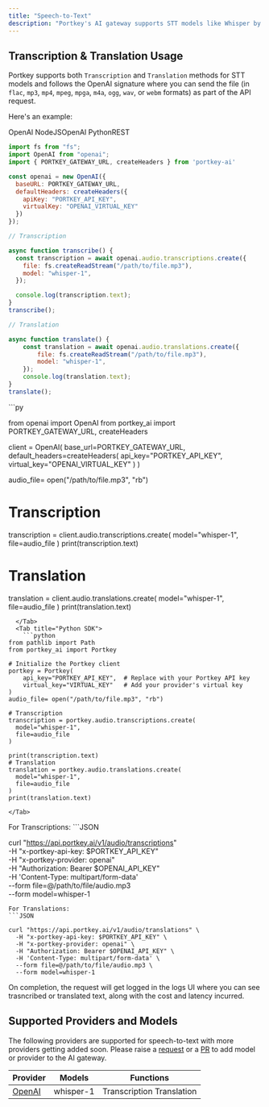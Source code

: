 ```yaml
---
title: "Speech-to-Text"
description: "Portkey's AI gateway supports STT models like Whisper by OpenAI."
---
```


## Transcription & Translation Usage

Portkey supports both `Transcription` and `Translation` methods for STT models and follows the OpenAI signature where you can send the file (in `flac`, `mp3`, `mp4`, `mpeg`, `mpga`, `m4a`, `ogg`, `wav`, or `webm` formats) as part of the API request.

Here's an example:

OpenAI NodeJSOpenAI PythonREST
<Tabs>
  <Tab title="OpenAI NodeJS">
```js
import fs from "fs";
import OpenAI from "openai";
import { PORTKEY_GATEWAY_URL, createHeaders } from 'portkey-ai'

const openai = new OpenAI({
  baseURL: PORTKEY_GATEWAY_URL,
  defaultHeaders: createHeaders({
    apiKey: "PORTKEY_API_KEY",
    virtualKey: "OPENAI_VIRTUAL_KEY"
  })
});

// Transcription

async function transcribe() {
  const transcription = await openai.audio.transcriptions.create({
    file: fs.createReadStream("/path/to/file.mp3"),
    model: "whisper-1",
  });

  console.log(transcription.text);
}
transcribe();

// Translation

async function translate() {
    const translation = await openai.audio.translations.create({
        file: fs.createReadStream("/path/to/file.mp3"),
        model: "whisper-1",
    });
    console.log(translation.text);
}
translate();
```
  </Tab>
  <Tab title="OpenAI Python">
```py

from openai import OpenAI
from portkey_ai import PORTKEY_GATEWAY_URL, createHeaders

client = OpenAI(
    base_url=PORTKEY_GATEWAY_URL,
    default_headers=createHeaders(
        api_key="PORTKEY_API_KEY",
        virtual_key="OPENAI_VIRTUAL_KEY"
    )
)

audio_file= open("/path/to/file.mp3", "rb")

# Transcription

transcription = client.audio.transcriptions.create(
  model="whisper-1",
  file=audio_file
)
print(transcription.text)

# Translation

translation = client.audio.translations.create(
  model="whisper-1",
  file=audio_file
)
print(translation.text)
```
  </Tab>
  <Tab title="Python SDK">
    ```python
from pathlib import Path
from portkey_ai import Portkey

# Initialize the Portkey client
portkey = Portkey(
    api_key="PORTKEY_API_KEY",  # Replace with your Portkey API key
    virtual_key="VIRTUAL_KEY"   # Add your provider's virtual key
)
audio_file= open("/path/to/file.mp3", "rb")

# Transcription
transcription = portkey.audio.transcriptions.create(
  model="whisper-1", 
  file=audio_file
)

print(transcription.text)
# Translation
translation = portkey.audio.translations.create(
  model="whisper-1", 
  file=audio_file
)
print(translation.text)
```
    </Tab>
<Tab title="REST API">
For Transcriptions:
```JSON

curl "https://api.portkey.ai/v1/audio/transcriptions" \
  -H "x-portkey-api-key: $PORTKEY_API_KEY" \
  -H "x-portkey-provider: openai" \
  -H "Authorization: Bearer $OPENAI_API_KEY" \
  -H 'Content-Type: multipart/form-data' \
  --form file=@/path/to/file/audio.mp3 \
  --form model=whisper-1
```
For Translations:
```JSON

curl "https://api.portkey.ai/v1/audio/translations" \
  -H "x-portkey-api-key: $PORTKEY_API_KEY" \
  -H "x-portkey-provider: openai" \
  -H "Authorization: Bearer $OPENAI_API_KEY" \
  -H 'Content-Type: multipart/form-data' \
  --form file=@/path/to/file/audio.mp3 \
  --form model=whisper-1
```
  </Tab>
</Tabs>
On completion, the request will get logged in the logs UI where you can see trasncribed or translated text, along with the cost and latency incurred.

## Supported Providers and Models

The following providers are supported for speech-to-text with more providers getting added soon. Please raise a [request](/docs/integrations/llms/suggest-a-new-integration) or a [PR](https://github.com/Portkey-AI/gateway/pulls) to add model or provider to the AI gateway.

| Provider                                 | Models    | Functions                 |
| ---------------------------------------- | --------- | ------------------------- |
| [OpenAI](/docs/integrations/llms/openai) | whisper-1 | Transcription Translation |
